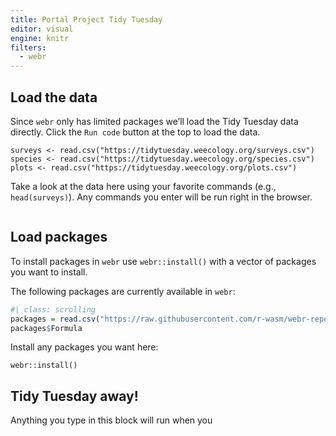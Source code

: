 ```yaml
---
title: Portal Project Tidy Tuesday
editor: visual
engine: knitr
filters:
  - webr
---
```


## Load the data

Since `webr` only has limited packages we'll load the Tidy Tuesday data directly.
Click the `Run code` button at the top to load the data.

```webr-r
surveys <- read.csv("https://tidytuesday.weecology.org/surveys.csv")
species <- read.csv("https://tidytuesday.weecology.org/species.csv")
plots <- read.csv("https://tidytuesday.weecology.org/plots.csv")
```

Take a look at the data here using your favorite commands (e.g., `head(surveys)`).
Any commands you enter will be run right in the browser.

```webr-r
```

## Load packages

To install packages in `webr` use `webr::install()` with a vector of packages you want to install.

The following packages are currently available in `webr`:

```r
#| class: scrolling
packages = read.csv("https://raw.githubusercontent.com/r-wasm/webr-repo/main/repo-packages")
packages$Formula
```

Install any packages you want here:

```webr-r
webr::install()
```

## Tidy Tuesday away!

Anything you type in this block will run when you 

```webr-r
```